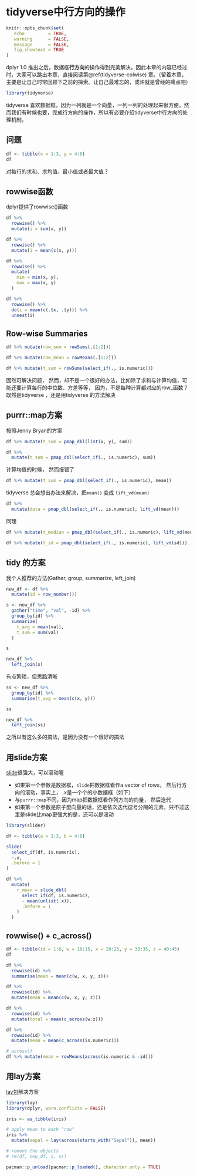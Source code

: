 # tidyverse中行方向的操作 {#eda-rowwise}

```r
knitr::opts_chunk$set(
   echo         = TRUE, 
   warning      = FALSE, 
   message      = FALSE,
   fig.showtext = TRUE
)
```

dplyr 1.0 推出之后，数据框**行方向**的操作得到完美解决，因此本章的内容已经过时，大家可以跳出本章，直接阅读第\@ref(tidyverse-colwise) 章。（留着本章，主要是让自己时常回顾下之前的探索。让自己最难忘的，或许就是曾经的痛点吧）


```r
library(tidyverse)
```

tidyverse 喜欢数据框，因为一列就是一个向量，一列一列的处理起来很方便。然而我们有时候也要，完成行方向的操作，所以有必要介绍tidyverse中行方向的处理机制。

## 问题

```r
df <- tibble(x = 1:3, y = 4:6)
df
```
对每行的求和、求均值、最小值或者最大值？


## rowwise函数

dplyr提供了rowwise()函数
```r
df %>%
  rowwise() %>%
  mutate(i = sum(x, y))
```


```r
df %>%
  rowwise() %>%
  mutate(i = mean(c(x, y)))
```

```r
df %>%
  rowwise() %>%
  mutate(
    min = min(x, y),
    max = max(x, y)
  )
```


```r
df %>%
  rowwise() %>%
  do(i = mean(c(.$x, .$y))) %>%
  unnest(i)
```

## Row-wise Summaries
```r
df %>% mutate(row_sum = rowSums(.[1:2]))
```


```r
df %>% mutate(row_mean = rowMeans(.[1:2]))
```

```r
df %>% mutate(t_sum = rowSums(select_if(., is.numeric)))
```

固然可解决问题， 然而，却不是一个很好的办法，比如除了求和与计算均值，可能还要计算每行的中位数、方差等等， 因为，不是每种计算都对应的row_函数？ 既然是tidyverse ，还是用tidyverse 的方法解决


## purrr::map方案

按照Jenny Bryan的方案

```r
df %>% mutate(t_sum = pmap_dbl(list(x, y), sum))
```


```r
df %>%
  mutate(t_sum = pmap_dbl(select_if(., is.numeric), sum))
```

计算均值的时候， 然而报错了
```r
df %>% mutate(t_sum = pmap_dbl(select_if(., is.numeric), mean))
```

tidyverse 总会想出办法来解决，把`mean()` 变成 `lift_vd(mean)`

```r
df %>%
  mutate(data = pmap_dbl(select_if(., is.numeric), lift_vd(mean)))
```


同理
```r
df %>% mutate(t_median = pmap_dbl(select_if(., is.numeric), lift_vd(median)))
```


```r
df %>% mutate(t_sd = pmap_dbl(select_if(., is.numeric), lift_vd(sd)))
```





## tidy 的方案

我个人推荐的方法(Gather, group, summarize, left_join)

```r
new_df <- df %>%
  mutate(id = row_number())

s <- new_df %>%
  gather("time", "val", -id) %>%
  group_by(id) %>%
  summarize(
    t_avg = mean(val),
    t_sum = sum(val)
  )

s
```

```r
new_df %>%
  left_join(s)
```

有点繁琐，但思路清晰

```r
ss <- new_df %>%
  group_by(id) %>%
  summarise(t_avg = mean(c(x, y)))

ss
```


```r
new_df %>%
  left_join(ss)
```


之所以有这么多的搞法，是因为没有一个很好的搞法




## 用slide方案

[slide](https://github.com/DavisVaughan/slide)很强大，可以滚动喔


- 如果第一个参数是数据框，`slide`把数据框看作a vector of rows， 然后行方向的滚动，事实上， .x是一个个的小数据框（如下）
- 与`purrr::map`不同，因为map把数据框看作列方向的向量， 然后迭代
- 如果第一个参数是原子型向量的话，还是依次迭代逗号分隔的元素，只不过这里是slide比map更强大的是，还可以是滚动

```r
library(slider)

df <- tibble(a = 1:3, b = 4:6)

slide(
  select_if(df, is.numeric),
  ~.x,
  .before = 1
)
```



```r
df %>%
  mutate(
    r_mean = slide_dbl(
      select_if(df, is.numeric),
      ~ mean(unlist(.x)),
      .before = 1
    )
  )
```


##  rowwise() + c_across()

```r
df <- tibble(id = 1:6, w = 10:15, x = 20:25, y = 30:35, z = 40:45)
df

df %>%
  rowwise(id) %>%
  summarise(mean = mean(c(w, x, y, z)))

df %>%
  rowwise(id) %>%
  mutate(mean = mean(c(w, x, y, z)))

df %>%
  rowwise(id) %>%
  mutate(total = mean(c_across(w:z)))

df %>%
  rowwise(id) %>%
  mutate(mean = mean(c_across(is.numeric)))

# across()
df %>% mutate(mean = rowMeans(across(is.numeric & -id)))
```


## 用lay方案

[lay包](https://github.com/romainfrancois/lay)解决方案
```r
library(lay)
library(dplyr, warn.conflicts = FALSE)

iris <- as_tibble(iris)

# apply mean to each "row"
iris %>%
  mutate(sepal = lay(across(starts_with("Sepal")), mean))
```


```r
# remove the objects
# rm(df, new_df, s, ss)
```

```r
pacman::p_unload(pacman::p_loaded(), character.only = TRUE)
```
